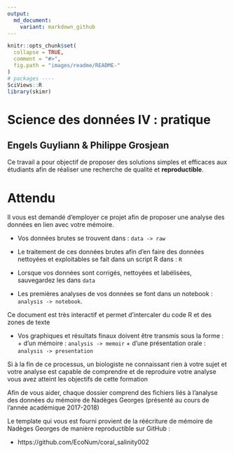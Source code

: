 ```yaml
---
output:
  md_document:
    variant: markdown_github
---
```


<!-- README.md is generated from README.Rmd. Please edit that file -->

```r
knitr::opts_chunk$set(
  collapse = TRUE,
  comment = "#>",
  fig.path = "images/readme/README-"
)
# packages ----
SciViews::R
library(skimr)
```

# Science des données IV : pratique
## Engels Guyliann & Philippe Grosjean

Ce travail a pour objectif de proposer des solutions simples et efficaces aux étudiants afin de réaliser une recherche de qualité et **reproductible**.

# Attendu

Il vous est demandé d'employer ce projet afin de proposer une analyse des données en lien avec votre mémoire. 

- Vos données brutes se trouvent dans : `data -> raw`

- Le traitement de ces données brutes afin d'en faire des données nettoyées et exploitables se fait dans un script R dans : `R`

- Lorsque vos données sont corrigés, nettoyées et labélisées, sauvegardez les dans `data` 

- Les premières analyses de vos données se font dans un notebook : `analysis -> notebook`.

Ce document est très interactif et permet d'intercaler du code R et des zones de texte

- Vos graphiques et résultats finaux doivent être transmis sous la forme :
      + d'un mémoire : `analysis -> memoir`
      + d'une présentation orale : `analysis -> presentation`

Si à la fin de ce processus, un biologiste ne connaissant rien à votre sujet et votre analyse est capable de comprendre et de reproduire votre analyse vous avez atteint les objectifs de cette formation

Afin de vous aider, chaque dossier comprend des fichiers liés à l'analyse des données du mémoire de Nadèges Georges (présenté au cours de l'année académique 2017-2018) 

Le template qui vous est fourni provient de la réécriture de mémoire de Nadèges Georges de manière reproductible sur GitHub :

- https://github.com/EcoNum/coral_salinity002



